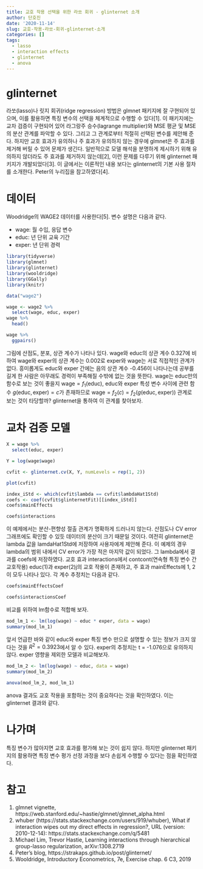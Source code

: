 ```yaml
---
title: 교호 작용 선택을 위한 라쏘 회귀 - glinternet 소개
author: 단호진
date: '2020-11-14'
slug: 교호-작용-라쏘-회귀-glinternet-소개
categories: []
tags:
  - lasso
  - interaction effects
  - glinternet
  - anova
---
```


# glinternet

라쏘(lasso)나 릿지 회귀(ridge regression) 방법은 glmnet 패키지에 잘 구현되어 있으며, 이를 활용하면 특징 변수의 선택을 체계적으로 수행할 수 있다[1]. 이 패키지에는 교차 검증이 구현되어 있어 라그랑주 승수(lagrange multiplier)와 MSE 평균 및 MSE의 분산 관계를 파악할 수 있다. 그리고 그 관계로부터 적절히 선택된 변수를 제안해 준다. 하지만 교호 효과가 유의하나 주 효과가 유의하지 않는 경우에 glmnet은 주 효과를 제거해 버릴 수 있어 문제가 생긴다. 일반적으로 모델 해석을 분명하게 제시하기 위해 유의하지 않더라도 주 효과를 제거하지 않는데[2], 이런 문제를 다루기 위해 glinternet 패키지가 개발되었다[3]. 이 글에서는 이론적인 내용 보다는 glinternet의 기본 사용 절차를 소개한다. Peter의 누리집을 참고하였다[4].

# 데이터

Woodridge의 WAGE2 데이터를 사용한다[5]. 변수 설명은 다음과 같다.

* wage: 월 수입, 응답 변수
* educ: 년 단위 교육 기간
* exper: 년 단위 경력

```r
library(tidyverse)
library(glmnet)
library(glinternet)
library(wooldridge)
library(GGally)
library(knitr)

data("wage2")

wage <- wage2 %>%
  select(wage, educ, exper)
wage %>%
  head()
```


```r
wage %>%
  ggpairs()
```

그림에 산점도, 분포, 상관 계수가 나타나 있다. wage와 educ의 상관 계수 0.327에 비하여 wage와 exper의 상관 계수는 0.002로 exper와 wage는 서로 직접적인 관계가 없다. 흥미롭게도 educ와 exper 간에는 음의 상관 계수 -0.456이 나타나는데 공부를 길게 한 사람은 아무래도 경력이 부족해질 수밖에 없는 것을 뜻한다. wage는 educ만의 함수로 보는 것이 좋을지 $\text{wage} = f_1(\text{educ})$, educ와 exper 특성 변수 사이에 관련 함수 $g(\text{educ}, \text{exper}) = c$가 존재하므로 $\text{wage} = f_2(c)  = f_2(g(\text{educ}, \text{exper}))$ 관계로 보는 것이 타당할까? glinternet을 통하여 이 관계를 찾아보자.

# 교차 검증 모델

```r
X = wage %>%
  select(educ, exper)

Y = log(wage$wage)

cvfit <- glinternet.cv(X, Y, numLevels = rep(1, 2))

plot(cvfit)
```

```r
index_iStd <- which(cvfit$lambda == cvfit$lambdaHat1Std)
coefs <- coef(cvfit$glinternetFit)[[index_iStd]]
coefs$mainEffects
```

```r
coefs$interactions
```

이 예제에서는 분산-편향성 절출 관계가 명확하게 드러나지 않는다. 산점도나 CV error 그래프에도 확인할 수 있듯 데이터의 분산이 크기 때문일 것이다. 여전히 glinternet은 lambda 값을 lamdaHat1Std에 저장하여 사용자에게 제안해 준다. 이 예제의 경우 lambda의 범위 내에서 CV error가 가장 적은 마지막 값이 되었다. 그 lambda에서 결과를 coefs에 저장하였다. 교호 효과 interactions에서 contcont(연속형 특징 변수 간 교호작용) educ(1)과 exper(2)j의 교호 작용이 존재하고, 주 효과 mainEffects에 1, 2이 모두 나타나 있다. 각 계수 추정치는 다음과 같다.


```r
coefs$mainEffectsCoef
```


```r
coefs$interactionsCoef
```

비교를 위하여 lm함수로 적합해 보자.

```r
mod_lm_1 <- lm(log(wage) ~ educ * exper, data = wage)
summary(mod_lm_1)
```

앞서 언급한 바와 같이 educ와 exper 특징 변수 만으로 설명할 수 있는 정보가 크지 않다는 것을 $R^2 = 0.3923$에서 알 수 있다. exper의 추정치는 t = -1.076으로 유의하지 않다. exper 영향을 제외한 모델과 비교해보자.


```r
mod_lm_2 <- lm(log(wage) ~ educ, data = wage)
summary(mod_lm_2)
```

```r
anova(mod_lm_2, mod_lm_1)
```

anova 결과도 교호 작용을 포함하는 것이 중요하다는 것을 확인하였다. 이는 glinternet 결과와 같다.

# 나가며

특징 변수가 많아지면 교호 효과를 평가해 보는 것이 쉽지 않다. 하지만 glinternet 패키지의 활용하면 특징 변수 평가 선정 과정을 보다 손쉽게 수행할 수 있다는 점을 확인하였다. 

# 참고

1. glmnet vignette, https://web.stanford.edu/~hastie/glmnet/glmnet_alpha.html
2. whuber (https://stats.stackexchange.com/users/919/whuber), What if interaction wipes out my direct effects in regression?, URL (version: 2010-12-14): https://stats.stackexchange.com/q/5481
3. Michael Lim, Trevor Hastie, Learning interactions through hierarchical group-lasso regularization, 	 arXiv:1308.2719
4. Peter's blog, https://strakaps.github.io/post/glinternet/
5. Wooldridge, Introductory Econometrics, 7e, Exercise chap. 6 C3, 2019